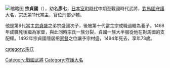 {{expand|time=2015-07-07T11:50:43+00:00}}
{{unreferenced|time=2015-07-07T11:50:43+00:00}}
[[File:Sō_Sadakuni01.jpg|缩略图]]
'''宗貞國'''（{{bd|1422年||1494年|8月18日|}}），幼名'''彥七'''，[[日本|日本]][[室町時代|室町時代]]中期至戰國時代武將，[[對馬國|對馬國]][[守護大名|守護大名]]，[[宗氏|宗氏]]第11代[[當主|當主]]，官位刑部少輔。

他是第9代當主[[宗貞盛|宗貞盛]]之弟宗盛國次子，後被第十代當主宗成職過繼為養子。1468年成職死後繼為家督，與此同時宗氏一族分裂，貞國一族大半服從他在對馬國的支配權。1492年宗貞國隱居把[[家督|家督]]之位讓予宗材盛，1494年死去，享年73歲。

[[category:宗氏|category:宗氏]]
[[Category:戰國武將|Category:戰國武將]]
[[Category:守護大名|Category:守護大名]]